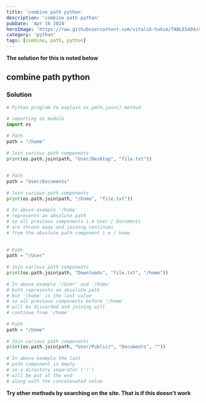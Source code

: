 ```yaml
---
title: 'combine path python'
description: 'combine path python'
pubDate: 'Apr 16 2024'
heroImage: 'https://raw.githubusercontent.com/vitalik-hakim/TABLES404/main/error_b/python.jpg'
category: 'python'
tags: [combine, path, python]
---
```


**The solution for this is noted below**

## combine path python

### Solution

```python
# Python program to explain os.path.join() method
   
# importing os module
import os
 
# Path
path = "/home"
 
# Join various path components
print(os.path.join(path, "User/Desktop", "file.txt"))
 
 
# Path
path = "User/Documents"
 
# Join various path components
print(os.path.join(path, "/home", "file.txt"))
 
# In above example '/home'
# represents an absolute path
# so all previous components i.e User / Documents
# are thrown away and joining continues
# from the absolute path component i.e / home.
 
 
# Path
path = "/User"
 
# Join various path components
print(os.path.join(path, "Downloads", "file.txt", "/home"))
 
# In above example '/User' and '/home'
# both represents an absolute path
# but '/home' is the last value
# so all previous components before '/home'
# will be discarded and joining will
# continue from '/home'
 
# Path
path = "/home"
 
# Join various path components
print(os.path.join(path, "User/Public/", "Documents", ""))
 
# In above example the last
# path component is empty
# so a directory separator ('/')
# will be put at the end
# along with the concatenated value
```

**Try other methods by searching on the site. That is if this doesn't work**
